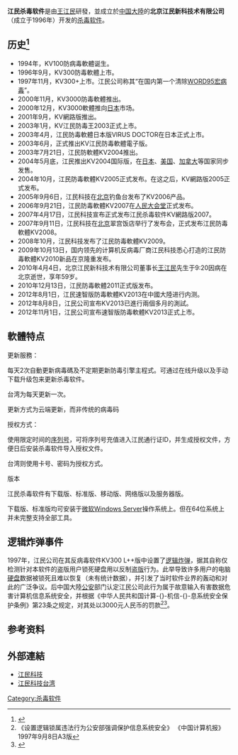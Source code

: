 {{多個問題|
{{Prose|time=2021-11-19T13:20:51+00:00}}
{{advert|time=2018-08-30T13:38:32+00:00}}
{{trivia|time=2018-08-30T13:38:32+00:00}}
}}
{{noteTA
|T=zh-hans:江民杀毒软件; zh-hant:江民防毒軟體;
|G1=IT
}}

{{Infobox Software
| name = 江民科技
| logo = [[File:Jiangmin_logo.jpg|200px]]
| screenshot = [[File:KV2010.jpg|250px]]
| caption = 江民速智版防毒軟體
| developer = 北京江民新科技术有限公司
| latest_release_version =[[Windows|Windows]]版本：2013速智版
| latest_release_date = 2012年11月1日
| operating system = [[Microsoft_Windows|Microsoft Windows]] [[Windows_2000|2000]],[[Windows_XP|XP]],[[Windows_2008|2008]], [[Windows_Vista|Vista]]； [[Windows_7|Win7]]（Win7专版）,[[Windows_8|Win8]]
| genre = [[杀毒软件|杀毒软件]]
| license = [[專有軟件|專有]]
| website = [http://www.jiangmin.com/]
}}
'''江民杀毒软件'''是由[[王江民|王江民]]研發，並成立於[[中国大陸|中国大陸]]的'''北京江民新科技术有限公司'''（成立于1996年）开发的[[杀毒软件|杀毒软件]]。

== 历史<ref>{{cite web |url=http://www.jiangmin.com/html/company/dashiji.htm |title=江民公司大事记 |accessdate=2009-07-11 |archive-date=2012-04-23 |archive-url=https://web.archive.org/web/20120423212346/http://www.jiangmin.com/html/company/dashiji.htm |dead-url=yes }}</ref> ==
*1994年，KV100防病毒軟體诞生。
*1996年9月，KV300防毒軟體上市。
*1997年11月，KV300+上市。江民公司称其“在国内第一个清除[[Microsoft_Word|WORD95]][[宏病毒|宏病毒]]”。
*2000年11月，KV3000防毒軟體推出。
*2000年12月，KV3000軟體推向[[日本|日本]]市场。
*2001年9月，KV網路版推出。
*2003年1月，KV江民防毒王2003正式上市。
*2003年4月，江民防毒軟體日本版VIRUS DOCTOR在日本正式上市。
*2003年6月，正式推出KV江民防毒軟體電子版。
*2003年7月21日，江民防軟體KV2004推出。
*2004年5月底，江民推出KV2004国际版，在[[日本|日本]]、[[美国|美国]]、[[加拿大|加拿大]]等国家同步发售。
*2004年10月，江民防毒軟體KV2005正式发布。在这之后，KV網路版2005正式发布。
*2005年9月6日，江民科技在[[北京|北京]]钓鱼台发布了KV2006产品。
*2006年9月21日，江民防毒軟體KV2007在[[人民大会堂|人民大会堂]]正式发布。
*2007年4月17日，江民科技宣布正式发布江民杀毒软件KV網路版2007。
*2007年9月11日，江民科技在[[北京|北京]]翠宫饭店举行了发布会，正式发布江民防毒軟體KV2008。
*2008年10月，江民科技发布了江民防毒軟體KV2009。
*2009年10月13日，国内领先的计算机反病毒厂商江民科技悉心打造的江民防毒軟體KV2010新品在京隆重发布。
*2010年4月4日，北京江民新科技术有限公司董事长[[王江民|王江民]]先生于9:20因病在北京逝世，享年59岁。
*2010年12月13日，江民防毒軟體2011正式版发布。
*2012年8月1日，江民速智版防毒軟體KV2013在中國大陸进行内测。
*2012年8月8日，江民公司宣布KV2013已進行兩個多月的測試。
*2012年11月1日，江民公司宣布速智版防毒軟體KV2013正式上市。

==軟體特点==
;更新服務：
每天2次自動更新病毒碼及不定期更新防毒引擎主程式。可通过在线升级以及手动下载升级包来更新杀毒软件。

台湾为每天更新一次。

更新方式为云端更新，而非传统的病毒码
;授权方式：
使用限定时间的[[序列号|序列号]]，可将序列号充值进入江民通行证ID，并生成授权文件，方便日后安装杀毒软件导入授权文件。

台湾则使用卡号、密码为授权方式。
;版本
江民杀毒软件有下载版、标准版、移动版、网络版以及服务器版。

下载版、标准版均可安装于[[微软|微软]][[Windows_Server|Windows Server]]操作系统上。但在64位系统上并未完整支持全部工具。

==逻辑炸弹事件==
{{main|江民炸弹事件}}
1997年，江民公司在其反病毒软件KV300 L++版中设置了[[逻辑炸弹|逻辑炸弹]]，据其自称仅检测针对本软件的盗版用户锁死硬盘用以反制[[盗版|盗版]]行为。此举导致许多用户的电脑[[硬盘|硬盘]]数据被锁死且难以恢复（未有统计数据），并引发了当时软件业界的轰动和对此的广泛争议。后中国大陸[[公安|公安]]部门认定江民公司此行为属于故意输入有害数据危害计算机信息系统安全，并根据《中华人民共和国计算-{}-机信-{}-息系统安全保护条例》第23条之规定，对其处以3000元人民币的罚款<ref>《设置逻辑锁属违法行为公安部强调保护信息系统安全》 《中国计算机报》1997年9月8日A3版</ref><ref>{{cite web|title=技术保护 界限何在--从KV300软件逻辑炸弹案说起|url=http://tech.sina.com.cn/it/e/2001-12-23/97046.shtml|publisher=新浪科技|accessdate=2013-03-23|archive-date=2019-06-02|archive-url=https://web.archive.org/web/20190602125511/http://tech.sina.com.cn/it/e/2001-12-23/97046.shtml|dead-url=no}}</ref>。

==参考资料==
{{reflist}}
==外部連結==
*[http://www.jiangmin.com/ 江民科技] {{Wayback|url=http://www.jiangmin.com/ |date=20210330155835 }}{{zh-cn}}
*[http://www.jiangmin.com.tw/ 江民科技台湾] {{Wayback|url=http://www.jiangmin.com.tw/ |date=20210413005053 }}{{zh-tw}}
[[Category:杀毒软件|Category:杀毒软件]]